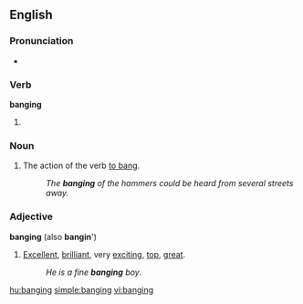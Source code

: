 ==English==

===Pronunciation===
* {{rfap}} <!-- especially for the adjective -->
*: {{rhymes|æŋɪŋ}}

===Verb===
'''banging'''

# {{present participle of|bang}}

===Noun===
{{en-noun|-}}

# The action of the verb [[bang|to bang]].
#: ''The '''banging''' of the hammers could be heard from several streets away.''

===Adjective===
'''banging''' (also '''bangin'''')

# [[excellent|Excellent]], [[brilliant]], very [[exciting]], [[top]], [[great]].
#: ''He is a fine '''banging''' boy''.

[[hu:banging]]
[[simple:banging]]
[[vi:banging]]